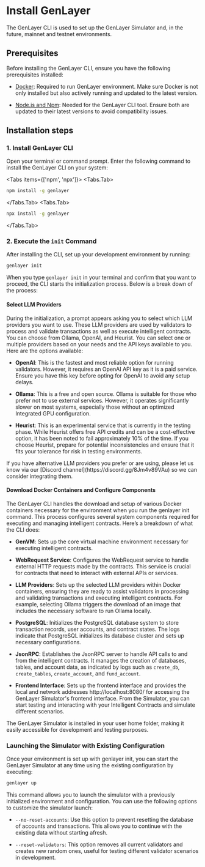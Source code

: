 # Install GenLayer

The GenLayer CLI is used to set up the GenLayer Simulator and, in the future, mainnet and testnet environments.

## Prerequisites
Before installing the GenLayer CLI, ensure you have the following prerequisites installed:

- [Docker](https://docs.docker.com/engine/install/): Required to run GenLayer environment. Make sure Docker is not only installed but also actively running and updated to the latest version.

- [Node.js and Npm](https://docs.npmjs.com/downloading-and-installing-node-js-and-npm/): Needed for the GenLayer CLI tool. Ensure both are updated to their latest versions to avoid compatibility issues.

## Installation steps

### 1. Install GenLayer CLI

Open your terminal or command prompt. Enter the following command to install the GenLayer CLI on your system:


<Tabs items={['npm', 'npx']}>
 <Tabs.Tab>
```bash copy
npm install -g genlayer
```
</Tabs.Tab>
 <Tabs.Tab>
```bash copy
npx install -g genlayer
```
</Tabs.Tab>
</Tabs>

### 2. Execute the `init` Command

After installing the CLI, set up your development environment by running:

```bash copy
genlayer init
```
When you type `genlayer init` in your terminal and confirm that you want to proceed, the CLI starts the initialization process. Below is a break down of the process:

#### Select LLM Providers
During the initialization, a prompt appears asking you to select which LLM providers you want to use. These LLM providers are used by validators to process and validate transactions as well as execute intelligent contracts. You can choose from Ollama, OpenAI, and Heurist. You can select one or multiple providers based on your needs and the API keys available to you. Here are the options available:

- **OpenAI**: This is the fastest and most reliable option for running validators. However, it requires an OpenAI API key as it is a paid service. Ensure you have this key before opting for OpenAI to avoid any setup delays.

- **Ollama**: This is a free and open source. Ollama is suitable for those who prefer not to use external services. However, it operates significantly slower on most systems, especially those without an optimized Integrated GPU configuration.

- **Heurist**: This is an experimental service that is currently in the testing phase. While Heurist offers free API credits and can be a cost-effective option, it has been noted to fail approximately 10% of the time. If you choose Heurist, prepare for potential inconsistencies and ensure that it fits your tolerance for risk in testing environments.

<Callout>
  If you have alternative LLM providers you prefer or are using, please let us know via our [Discord channel](https://discord.gg/8Jm4v89VAu) so we can consider integrating them.
</Callout>

#### Download Docker Containers and Configure Components
The GenLayer CLI handles the download and setup of various Docker containers necessary for the environment when you run the genlayer init command. This process configures several system components required for executing and managing intelligent contracts. Here’s a breakdown of what the CLI does:

- **GenVM**: Sets up the core virtual machine environment necessary for executing intelligent contracts.

- **WebRequest Service**: Configures the WebRequest service to handle external HTTP requests made by the contracts. This service is crucial for contracts that need to interact with external APIs or services.

- **LLM Providers**:  Sets up the selected LLM providers within Docker containers, ensuring they are ready to assist validators in processing and validating transactions and executing intelligent contracts. For example, selecting Ollama triggers the download of an image that includes the necessary software to run Ollama locally.

- **PostgreSQL**: Initializes the PostgreSQL database system to store transaction records, user accounts, and contract states. The logs indicate that PostgreSQL initializes its database cluster and sets up necessary configurations.

- **JsonRPC**: Establishes the JsonRPC server to handle API calls to and from the intelligent contracts. It manages the creation of databases, tables, and account data, as indicated by logs such as `create_db`, `create_tables`, `create_account`, and `fund_account`.

- **Frontend Interface**: Sets up the frontend interface and provides the local and network addresses http://localhost:8080/ for accessing the GenLayer Simulator's frontend interface. From the Simulator, you can start testing and interacting with your Intelligent Contracts and simulate different scenarios.


<Callout>
  The GenLayer Simulator is installed in your user home folder, making it easily accessible for development and testing purposes.
</Callout>

### Launching the Simulator with Existing Configuration

Once your environment is set up with genlayer init, you can start the GenLayer Simulator at any time using the existing configuration by executing:

```bash
genlayer up
```
This command allows you to launch the simulator with a previously initialized environment and configuration. You can use the following options to customize the simulator launch:
- `--no-reset-accounts`: Use this option to prevent resetting the database of accounts and transactions. This allows you to continue with the existing data without starting afresh. 

- `--reset-validators`: This option removes all current validators and creates new random ones, useful for testing different validator scenarios in development.
